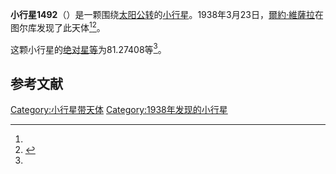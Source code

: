{{Infobox planet
| bgcolour = #FFFFC0
| name = 1492 Oppolzer
| symbol = 
| image = 
| caption = 
| discovery = yes
| discovery_ref = 
| discoverer = [[爾約·維薩拉|爾約·維薩拉]]
| discovery_site = [[图尔库|图尔库]] 
| discovered = 1938年3月23日
| designations = yes
| mp_name = 
| named_after = 
| alt_names = 1938 FL/ 1971 VR
| mp_category = [[主带小行星|主带小行星]]
| orbit_ref = <ref name="a">[http://ssd.jpl.nasa.gov/sbdb.cgi?sstr=1492 1492 Oppolzer] {{Wayback|url=http://ssd.jpl.nasa.gov/sbdb.cgi?sstr=1492 |date=20201119011536 }}，小行星數據庫瀏覽器（JPL Small-Body Database Browser）－[[美国国家航空航天局|美国国家航空航天局]]喷气推进实验室</ref>
| epoch = 2456400.5 (2013年4月18日更新)
| aphelion = {{convert|2.4269455|AU|km|3|abbr=on|lk=out}}
| perihelion = {{convert|1.9182033|AU|km|3|abbr=on}}
| semimajor = {{convert|2.1725744|AU|km|3|abbr=on}}
| eccentricity = 0.1170828
| period = 1169.662047 [[日|日]]<br />3.2[[儒略年|儒略年]]
| avg_speed = 
| inclination = 6.05624
| asc_node = 137.82648
| mean_anomaly = 
| arg_peri = 81.27408
| satellites = 
| physical_characteristics = yes
| dimensions = 
| mass = 
| density = 
| surface_grav = 
| escape_velocity = 
| sidereal_day = 
| axial_tilt = 
| pole_ecliptic_lat = 
| pole_ecliptic_lon = 
| albedo = 
| temperatures= 
| temp_name1 = 
| mean_temp_1 = 
| max_temp_1 = 
| temp_name2 = 
| max_temp_2 = 
| spectral_type = 
| abs_magnitude = 81.27408
}}

'''小行星1492'''（{{lang-en|1492 Oppolzer}}）是一颗围绕[[太阳|太阳]][[公转|公转]]的[[小行星|小行星]]。1938年3月23日，[[爾約·維薩拉|爾約·維薩拉]]在图尔库发现了此天体<ref name="a" /><ref>{{cite news|title=小行星列表|url=http://cfa-www.harvard.edu/iau/lists/NumberedMPs.txt|accessdate=2013-07-08|newspaper=哈佛大学|archive-date=2008-05-17|archive-url=https://web.archive.org/web/20080517010638/http://cfa-www.harvard.edu/iau/lists/NumberedMPs.txt|dead-url=no}}</ref>。

这颗小行星的[[绝对星等|绝对星等]]为81.27408等<ref name="a" />。

==参考文献==
{{reflist}}
{{Minor Planet Number|[[小行星1491|小行星1491]]|[[小行星1493|小行星1493]]}}

{{小天体}}

[[Category:小行星带天体|Category:小行星带天体]]
[[Category:1938年发现的小行星|Category:1938年发现的小行星]]

{{asteroid-stub}}